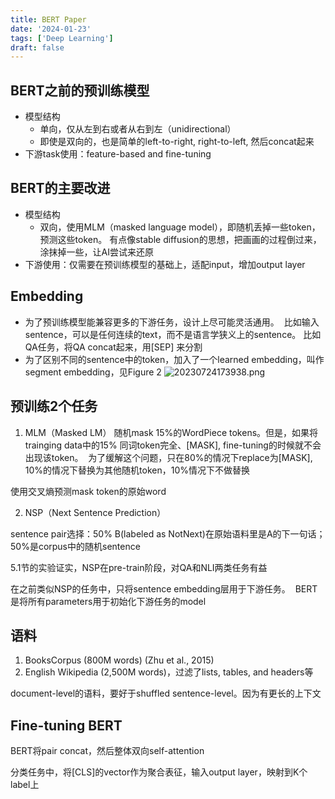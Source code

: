 ```yaml
---
title: BERT Paper
date: '2024-01-23'
tags: ['Deep Learning']
draft: false
---
```


## BERT之前的预训练模型
-  模型结构
	- 单向，仅从左到右或者从右到左（unidirectional）
	- 即使是双向的，也是简单的left-to-right, right-to-left, 然后concat起来
- 下游task使用：feature-based and fine-tuning

## BERT的主要改进
- 模型结构
	- 双向，使用MLM（masked language model），即随机丢掉一些token，预测这些token。  有点像stable diffusion的思想，把画画的过程倒过来，涂抹掉一些，让AI尝试来还原
- 下游使用：仅需要在预训练模型的基础上，适配input，增加output layer

## Embedding
- 为了预训练模型能兼容更多的下游任务，设计上尽可能灵活通用。  比如输入sentence，可以是任何连续的text，而不是语言学狭义上的sentence。 比如QA任务，将QA concat起来，用\[SEP\] 来分割
- 为了区别不同的sentence中的token，加入了一个learned embedding，叫作segment embedding，见Figure 2
![20230724173938.png](/images/20230724173938.png)
## 预训练2个任务
1. MLM（Masked LM）
随机mask 15%的WordPiece tokens。但是，如果将trainging data中的15% 同词token完全、\[MASK\], fine-tuning的时候就不会出现该token。  为了缓解这个问题，只在80%的情况下replace为[MASK], 10%的情况下替换为其他随机token，10%情况下不做替换

使用交叉熵预测mask token的原始word

2. NSP（Next Sentence Prediction）

sentence pair选择：50% B(labeled as NotNext)在原始语料里是A的下一句话； 50%是corpus中的随机sentence

5.1节的实验证实，NSP在pre-train阶段，对QA和NLI两类任务有益

在之前类似NSP的任务中，只将sentence embedding层用于下游任务。  BERT是将所有parameters用于初始化下游任务的model

## 语料
1. BooksCorpus (800M words) (Zhu et al., 2015)
2. English Wikipedia (2,500M words)，过滤了lists, tables, and headers等

document-level的语料，要好于shuffled sentence-level。因为有更长的上下文

## Fine-tuning BERT

BERT将pair concat，然后整体双向self-attention

分类任务中，将\[CLS\]的vector作为聚合表征，输入output layer，映射到K个label上



